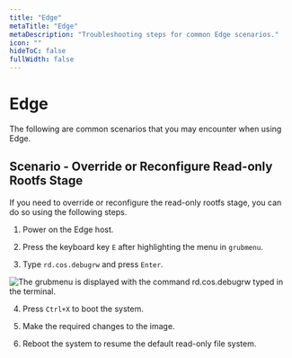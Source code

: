 ```yaml
---
title: "Edge"
metaTitle: "Edge"
metaDescription: "Troubleshooting steps for common Edge scenarios."
icon: ""
hideToC: false
fullWidth: false
---
```




# Edge

The following are common scenarios that you may encounter when using Edge. 

## Scenario - Override or Reconfigure Read-only Rootfs Stage

If you need to override or reconfigure the read-only rootfs stage, you can do so using the following steps.


1. Power on the Edge host.


2. Press the keyboard key `E` after highlighting the menu in `grubmenu`.


3. Type `rd.cos.debugrw` and press `Enter`.

![The grubmenu is displayed with the command rd.cos.debugrw typed in the terminal.](/troubleshooting_edge_grub-menu.png)


4. Press `Ctrl+X` to boot the system.


5. Make the required changes to the image.


6. Reboot the system to resume the default read-only file system.   

<br />